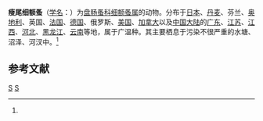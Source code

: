 {{Speciesbox
| taxon = Oxyurella tenuicaudis
| binomial_authority = (Sars, 1862)<ref name='id12385'>{{cite web| url =http://www.bioinfo.cn/db05/BjdwSpecies.php?action=view&id=12385| title =瘦尾细额蚤| work =《中国动物物种编目数据库》| publisher =中国科学院微生物研究所| author =中国科学院动物研究所| accessdate =2009-04-28| deadurl =yes| archiveurl =https://web.archive.org/web/20160305034855/http://www.bioinfo.cn/db05/BjdwSpecies.php?action=view&id=12385| archivedate =2016-03-05}}</ref>
}}

'''瘦尾细额蚤'''（[[学名|学名]]：{{lang|la|''Oxyurella tenuicaudis''}}）为[[盘肠蚤科|盘肠蚤科]][[细额蚤属|细额蚤属]]的动物。分布于[[日本|日本]]、[[丹麦|丹麦]]、芬兰、[[奥地利|奥地利]]、英国、[[法国|法国]]、[[德国|德国]]、俄罗斯、[[美国|美国]]、[[加拿大|加拿大]]以及[[中国大陆|中国大陆]]的[[广东|广东]]、[[江苏|江苏]]、[[江西|江西]]、[[河北|河北]]、[[黑龙江|黑龙江]]、[[云南|云南]]等地，属于广温种。其主要栖息于污染不很严重的水塘、沼泽、河汊中。<ref name='id12385'/>

== 参考文献 ==
{{reflist}}

{{节肢动物小作品}}

{{taxonbar}}
[[Category:_1862年描述的动物|S]]
[[Category:细额蚤属|S]]